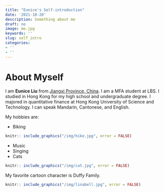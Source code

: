 ```yaml
---
title: "Eunice's Self-introduction"
date: '2021-10-20'
description: Something about me
draft: no
image: me.jpg
keywords: ''
slug: self_intro
categories:
- ''
- ''
---
```



# About Myself

I am **Eunice Liu** from [Jiangxi Province, China](https://en.wikipedia.org/wiki/Jiangxi). I am a MFA student at LBS. I studied in Hong Kong for my high school and undergraduate degree. I majored in quantitative finance at Hong Kong University of Science and Technology. I can speak Mandarin, Cantonese, and English. 


My hobbies are:

- Biking

```r
knitr:: include_graphics("/img/hike.jpg", error = FALSE)
```

- Music
- Singing
- Cats

```r
knitr:: include_graphics("/img/cat.jpg", error = FALSE)
```

My favorite cartoon character is Duffy Family.

```r
knitr:: include_graphics("/img/linabell.jpg", error = FALSE)
```


